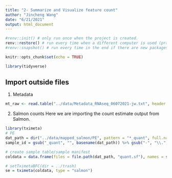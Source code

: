 ```yaml
---
title: "2- Summarize and Visualize feature count"
author: "Jincheng Wang"
date: "6/21/2021"
output: html_document
---
```


```r
#renv::init() # only run once when the project is created.
renv::restore() # run every time when a different computer is used (practically it is Ok to run every time)
#renv::snapshot() # run every time in the end if there are new packages installed (practically it is Ok to run every time in the end)
```


```r

knitr::opts_chunk$set(echo = TRUE)

library(tidyverse)

```

## Import outside files
1. Metadata

```r
mt_raw <- read.table("../data/Metadata_RNAseq_06072021-jw.txt", header = T, sep = "\t")
```

2. Salmon counts
Here we are importing the count estimate output from Salmon.
```r
library(tximeta)
# PE
dat_path = dir("../data/mapped_salmon/PE", pattern = "*_quant", full.names = T, recursive = F)
sample_id = gsub("_quant", "", basename(dat_path)) %>% gsub("-", "\\.", .)

# create sample table/sample manifest
coldata = data.frame(files = file.path(dat_path, "quant.sf"), names = sample_id) %>% merge(., mt_raw, by.x = "names", by.y = "TubeID", all.x = T)

# setTximetaBFC(dir = ../trash)
se = tximeta(coldata, type = "salmon")

```

```r

```

